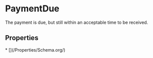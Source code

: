 
# PaymentDue

The payment is due, but still within an acceptable time to be received.

## Properties

<Grid>
* [](/Properties/Schema.org/)

</Grid>

